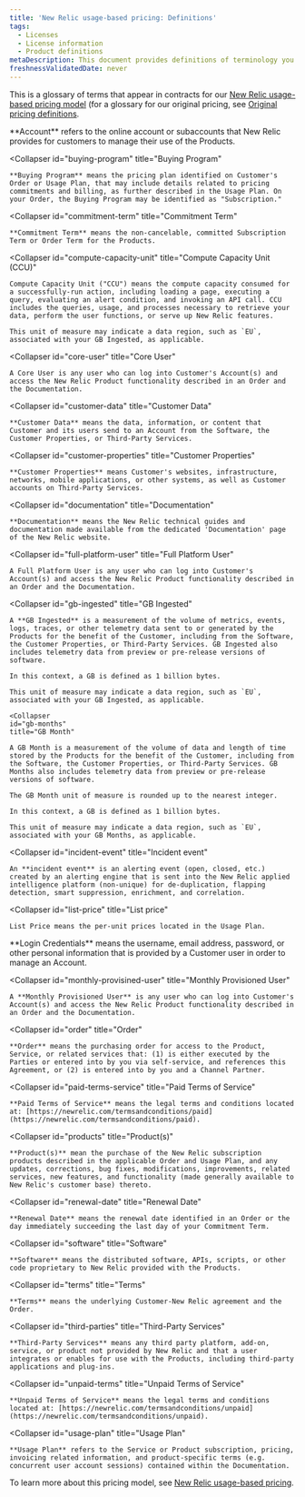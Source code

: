 ```yaml
---
title: 'New Relic usage-based pricing: Definitions'
tags:
  - Licenses
  - License information
  - Product definitions
metaDescription: This document provides definitions of terminology you may see in New Relic contracts.
freshnessValidatedDate: never
---
```


This is a glossary of terms that appear in contracts for our [New Relic usage-based pricing model](/docs/accounts/accounts-billing/new-relic-one-pricing-users/pricing-billing) (for a glossary for our original pricing, see [Original pricing definitions](/docs/licenses/license-information/product-definitions/legacy-product-definitions/).

<CollapserGroup>
  <Collapser
    id="account"
    title="Account"
  >
    **Account** refers to the online account or subaccounts that New Relic provides for customers to manage their use of the Products.
  </Collapser>

  <Collapser
    id="buying-program"
    title="Buying Program"
  >
    **Buying Program** means the pricing plan identified on Customer's Order or Usage Plan, that may include details related to pricing commitments and billing, as further described in the Usage Plan. On your Order, the Buying Program may be identified as "Subscription."
  </Collapser>

  <Collapser
    id="commitment-term"
    title="Commitment Term"
  >
    **Commitment Term** means the non-cancelable, committed Subscription Term or Order Term for the Products.
  </Collapser>

  <Collapser
    id="compute-capacity-unit"
    title="Compute Capacity Unit (CCU)"
  >
    Compute Capacity Unit ("CCU") means the compute capacity consumed for a successfully-run action, including loading a page, executing a query, evaluating an alert condition, and invoking an API call. CCU includes the queries, usage, and processes necessary to retrieve your data, perform the user functions, or serve up New Relic features.

    This unit of measure may indicate a data region, such as `EU`, associated with your GB Ingested, as applicable.
  </Collapser>

  <Collapser
    id="core-user"
    title="Core User"
  >
    A Core User is any user who can log into Customer's Account(s) and access the New Relic Product functionality described in an Order and the Documentation.
  </Collapser>

  <Collapser
    id="customer-data"
    title="Customer Data"
  >
    **Customer Data** means the data, information, or content that Customer and its users send to an Account from the Software, the Customer Properties, or Third-Party Services.
  </Collapser>

  <Collapser
    id="customer-properties"
    title="Customer Properties"
  >
    **Customer Properties** means Customer's websites, infrastructure, networks, mobile applications, or other systems, as well as Customer accounts on Third-Party Services.
  </Collapser>

  <Collapser
    id="documentation"
    title="Documentation"
  >
    **Documentation** means the New Relic technical guides and documentation made available from the dedicated 'Documentation' page of the New Relic website.
  </Collapser>

  <Collapser
    id="full-platform-user"
    title="Full Platform User"
  >
    A Full Platform User is any user who can log into Customer's Account(s) and access the New Relic Product functionality described in an Order and the Documentation.
  </Collapser>

  <Collapser
    id="gb-ingested"
    title="GB Ingested"
  >
    A **GB Ingested** is a measurement of the volume of metrics, events, logs, traces, or other telemetry data sent to or generated by the Products for the benefit of the Customer, including from the Software, the Customer Properties, or Third-Party Services. GB Ingested also includes telemetry data from preview or pre-release versions of software. 
    
    In this context, a GB is defined as 1 billion bytes. 
    
    This unit of measure may indicate a data region, such as `EU`, associated with your GB Ingested, as applicable.
  </Collapser>

    <Collapser
    id="gb-months"
    title="GB Month"
  >
    A GB Month is a measurement of the volume of data and length of time stored by the Products for the benefit of the Customer, including from the Software, the Customer Properties, or Third-Party Services. GB Months also includes telemetry data from preview or pre-release versions of software.

    The GB Month unit of measure is rounded up to the nearest integer.

    In this context, a GB is defined as 1 billion bytes.

    This unit of measure may indicate a data region, such as `EU`, associated with your GB Months, as applicable.
  </Collapser>

  <Collapser
    id="incident-event"
    title="Incident event"
  >
    An **incident event** is an alerting event (open, closed, etc.) created by an alerting engine that is sent into the New Relic applied intelligence platform (non-unique) for de-duplication, flapping detection, smart suppression, enrichment, and correlation.
  </Collapser>

  <Collapser
    id="list-price"
    title="List price"
  >
    List Price means the per-unit prices located in the Usage Plan.
  </Collapser>
  <Collapser
    id="login-credentials"
    title="Login Credentials"
  >
    **Login Credentials** means the username, email address, password, or other personal information that is provided by a Customer user in order to manage an Account.
  </Collapser>

  <Collapser
    id="monthly-provisined-user"
    title="Monthly Provisioned User"
  >
    A **Monthly Provisioned User** is any user who can log into Customer's Account(s) and access the New Relic Product functionality described in an Order and the Documentation.
  </Collapser>

  <Collapser
    id="order"
    title="Order"
  >
    **Order** means the purchasing order for access to the Product, Service, or related services that: (1) is either executed by the Parties or entered into by you via self-service, and references this Agreement, or (2) is entered into by you and a Channel Partner.
  </Collapser>

  <Collapser
    id="paid-terms-service"
    title="Paid Terms of Service"
  >
    **Paid Terms of Service** means the legal terms and conditions located at: [https://newrelic.com/termsandconditions/paid](https://newrelic.com/termsandconditions/paid).
  </Collapser>

  <Collapser
    id="products"
    title="Product(s)"
  >
    **Product(s)** mean the purchase of the New Relic subscription products described in the applicable Order and Usage Plan, and any updates, corrections, bug fixes, modifications, improvements, related services, new features, and functionality (made generally available to New Relic's customer base) thereto.
  </Collapser>

  <Collapser
    id="renewal-date"
    title="Renewal Date"
  >
    **Renewal Date** means the renewal date identified in an Order or the day immediately succeeding the last day of your Commitment Term.
  </Collapser>

  <Collapser
    id="software"
    title="Software"
  >
    **Software** means the distributed software, APIs, scripts, or other code proprietary to New Relic provided with the Products.
  </Collapser>

  <Collapser
    id="terms"
    title="Terms"
  >
    **Terms** means the underlying Customer-New Relic agreement and the Order.
  </Collapser>

  <Collapser
    id="third-parties"
    title="Third-Party Services"
  >
    **Third-Party Services** means any third party platform, add-on, service, or product not provided by New Relic and that a user integrates or enables for use with the Products, including third-party applications and plug-ins.
  </Collapser>

  <Collapser
    id="unpaid-terms"
    title="Unpaid Terms of Service"
  >
    **Unpaid Terms of Service** means the legal terms and conditions located at: [https://newrelic.com/termsandconditions/unpaid](https://newrelic.com/termsandconditions/unpaid).
  </Collapser>

  <Collapser
    id="usage-plan"
    title="Usage Plan"
  >
    **Usage Plan** refers to the Service or Product subscription, pricing, invoicing related information, and product-specific terms (e.g. concurrent user account sessions) contained within the Documentation.
  </Collapser>
</CollapserGroup>

To learn more about this pricing model, see [New Relic usage-based pricing](/docs/accounts/accounts-billing/new-relic-one-pricing-users/pricing-billing).
